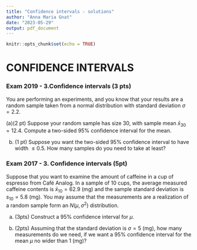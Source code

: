 ---
title: "Confidence intervals - solutions"
author: "Anna Maria Gnat"
date: "2023-05-29"
output: pdf_document
---

```{r setup, include=FALSE}
knitr::opts_chunk$set(echo = TRUE)
```

# CONFIDENCE INTERVALS

### Exam 2019 - 3.Confidence intervals (3 pts)

You are performing an experiments, and you know that your results are a
random sample taken from a normal distribution with standard deviation
$\sigma = 2.2$.

(a)(2 pt) Suppose your random sample has size 30, with sample mean
$\bar{x}_{30} = 12.4$. Compute a two-sided 95% confidence interval for
the mean.

(b) (1 pt) Suppose you want the two-sided 95% confidence interval to
    have width $\leq 0.5$. How many samples do you need to take at
    least?

### Exam 2017 - 3. Confidence intervals (5pt)

Suppose that you want to examine the amount of caffeine in a cup of
espresso from Café Analog. In a sample of 10 cups, the average measured
caffeine contents is $\bar{x}_{10}= 62.9$ (mg) and the sample standard
deviation is $s_{10} = 5.8$ (mg). You may assume that the measurements
are a realization of a random sample form an $N(\mu, \sigma^2)$
distribution.

(a) (3pts) Construct a 95% confidence interval for $\mu$.

(b) (2pts) Assuming that the standard deviation is $\sigma = 5$ (mg),
    how many measurements do we need, if we want a 95% confidence
    interval for the mean $\mu$ no wider than 1 (mg)?
